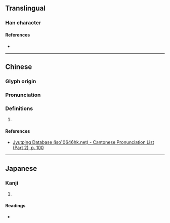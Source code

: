 {{character info/new}}
==Translingual==

===Han character===
{{Han char|rn=46|rad=山|as=10|sn=13|four=|canj=FFBU|ids=⿱𤇾山}}

====References====
* {{Han ref|kx=0317.160|dkj=08337|dj=0617.370|hdz=10792.070|uh=5D64|ud=23908}}

----

==Chinese==
{{zh-forms}}

===Glyph origin===
{{Han etym}}

===Pronunciation===
{{zh-pron
|m=róng
|c=wing4
|mc=y
|oc=y
|cat=
}}

===Definitions===
{{zh-hanzi}}

# {{rfdef|zh}}

====References====
* [http://www.iso10646hk.net/jp/document/download.jsp Jyutping Database (iso10646hk.net) - Cantonese Pronunciation List (Part 2), p. 100]

----

==Japanese==

===Kanji===
{{ja-kanji|grade=|rs=山10}}

# {{rfdef|ja|sort=山10}}

====Readings====
* {{ja-readings|on=けい,ぎょう,こう,えい,よう|kun=やまのふかいさま}}